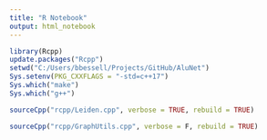 ```yaml
---
title: "R Notebook"
output: html_notebook
---
```

 

```r
library(Rcpp)
update.packages("Rcpp")
setwd("C:/Users/bbessell/Projects/GitHub/AluNet")
Sys.setenv(PKG_CXXFLAGS = "-std=c++17")
Sys.which("make")
Sys.which("g++")
```

```r
sourceCpp("rcpp/Leiden.cpp", verbose = TRUE, rebuild = TRUE)
```

```r
sourceCpp("rcpp/GraphUtils.cpp", verbose = F, rebuild = TRUE)
```
